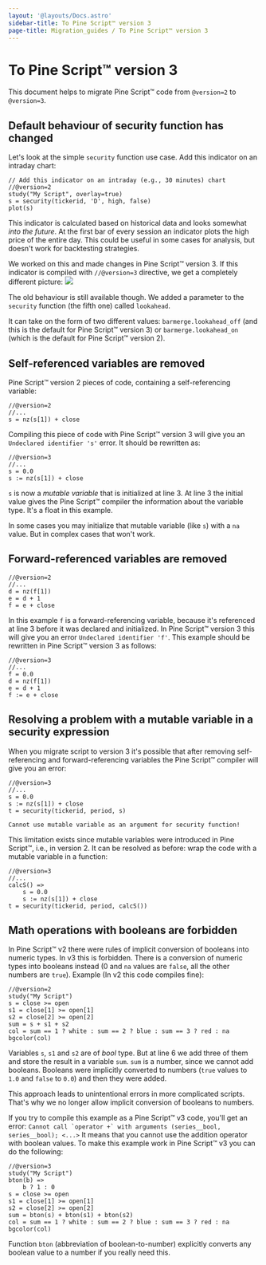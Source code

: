 ```yaml
---
layout: '@layouts/Docs.astro'
sidebar-title: To Pine Script™ version 3
page-title: Migration_guides / To Pine Script™ version 3
---
```


# To Pine Script™ version 3 

This document helps to migrate Pine Script™ code from `@version=2` to
`@version=3`.

## Default behaviour of security function has changed

Let\'s look at the simple `security` function use case. Add this
indicator on an intraday chart:

``` pine
// Add this indicator on an intraday (e.g., 30 minutes) chart
//@version=2
study("My Script", overlay=true)
s = security(tickerid, 'D', high, false)
plot(s)
```

This indicator is calculated based on historical data and looks somewhat
*into the future*. At the first bar of every session an indicator plots
the high price of the entire day. This could be useful in some cases for
analysis, but doesn\'t work for backtesting strategies.

We worked on this and made changes in Pine Script™ version 3. If this
indicator is compiled with `//@version=3` directive, we get a completely
different picture: ![](@assets/migration_guides/V3.png)

The old behaviour is still available though. We added a parameter to the
`security` function (the fifth one) called `lookahead`.

It can take on the form of two different values:
`barmerge.lookahead_off` (and this is the default for Pine Script™
version 3) or `barmerge.lookahead_on` (which is the default for Pine
Script™ version 2).

## Self-referenced variables are removed

Pine Script™ version 2 pieces of code, containing a self-referencing
variable:

``` pine
//@version=2
//...
s = nz(s[1]) + close
```

Compiling this piece of code with Pine Script™ version 3 will give you
an `Undeclared identifier 's'` error. It should be rewritten as:

``` pine
//@version=3
//...
s = 0.0
s := nz(s[1]) + close
```

`s` is now a *mutable variable* that is initialized at line 3. At line 3
the initial value gives the Pine Script™ compiler the information about
the variable type. It\'s a float in this example.

In some cases you may initialize that mutable variable (like `s`) with a
`na` value. But in complex cases that won\'t work.

## Forward-referenced variables are removed

``` pine
//@version=2
//...
d = nz(f[1])
e = d + 1
f = e + close
```

In this example `f` is a forward-referencing variable, because it\'s
referenced at line 3 before it was declared and initialized. In Pine
Script™ version 3 this will give you an error
`Undeclared identifier 'f'`. This example should be rewritten in Pine
Script™ version 3 as follows:

``` pine
//@version=3
//...
f = 0.0
d = nz(f[1])
e = d + 1
f := e + close
```

## Resolving a problem with a mutable variable in a security expression

When you migrate script to version 3 it\'s possible that after removing
self-referencing and forward-referencing variables the Pine Script™
compiler will give you an error:

``` pine
//@version=3
//...
s = 0.0
s := nz(s[1]) + close
t = security(tickerid, period, s)
```

`Cannot use mutable variable as an argument for security function!`

This limitation exists since mutable variables were introduced in Pine
Script™, i.e., in version 2. It can be resolved as before: wrap the code
with a mutable variable in a function:

``` pine
//@version=3
//...
calcS() =>
    s = 0.0
    s := nz(s[1]) + close
t = security(tickerid, period, calcS())
```

## Math operations with booleans are forbidden

In Pine Script™ v2 there were rules of implicit conversion of booleans
into numeric types. In v3 this is forbidden. There is a conversion of
numeric types into booleans instead (0 and `na` values are `false`, all
the other numbers are `true`). Example (In v2 this code compiles fine):

``` pine
//@version=2
study("My Script")
s = close >= open
s1 = close[1] >= open[1]
s2 = close[2] >= open[2]
sum = s + s1 + s2
col = sum == 1 ? white : sum == 2 ? blue : sum == 3 ? red : na
bgcolor(col)
```

Variables `s`, `s1` and `s2` are of *bool* type. But at line 6 we add
three of them and store the result in a variable `sum`. `sum` is a
number, since we cannot add booleans. Booleans were implicitly converted
to numbers (`true` values to `1.0` and `false` to `0.0`) and then they
were added.

This approach leads to unintentional errors in more complicated scripts.
That\'s why we no longer allow implicit conversion of booleans to
numbers.

If you try to compile this example as a Pine Script™ v3 code, you\'ll
get an error:
`` Cannot call `operator +` with arguments (series__bool, series__bool); <...> ``
It means that you cannot use the addition operator with boolean values.
To make this example work in Pine Script™ v3 you can do the following:

``` pine
//@version=3
study("My Script")
bton(b) =>
    b ? 1 : 0
s = close >= open
s1 = close[1] >= open[1]
s2 = close[2] >= open[2]
sum = bton(s) + bton(s1) + bton(s2)
col = sum == 1 ? white : sum == 2 ? blue : sum == 3 ? red : na
bgcolor(col)
```

Function `bton` (abbreviation of boolean-to-number) explicitly converts
any boolean value to a number if you really need this.


